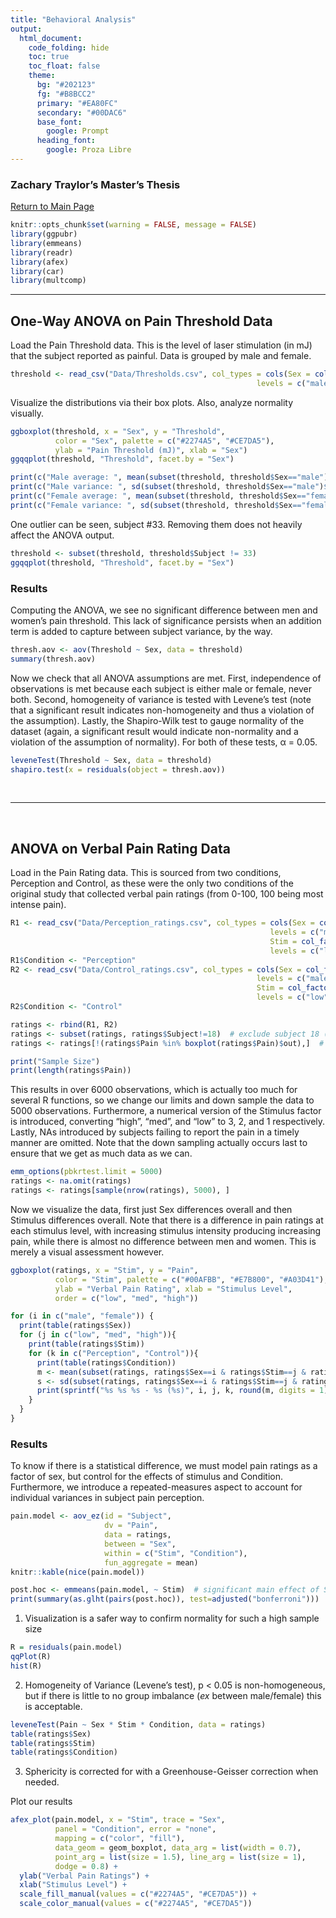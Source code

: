 ```yaml
---
title: "Behavioral Analysis"
output: 
  html_document:
    code_folding: hide
    toc: true
    toc_float: false
    theme:
      bg: "#202123"
      fg: "#B8BCC2"
      primary: "#EA80FC"
      secondary: "#00DAC6"
      base_font:
        google: Prompt
      heading_font:
        google: Proza Libre
---
```


### Zachary Traylor's Master's Thesis
[Return to Main Page](main.html)

```r
knitr::opts_chunk$set(warning = FALSE, message = FALSE)
library(ggpubr)
library(emmeans)
library(readr)
library(afex)
library(car)
library(multcomp)
```

------------------------------------------------------------------------

## One-Way ANOVA on Pain Threshold Data

Load the Pain Threshold data. This is the level of laser stimulation (in mJ) that the subject reported as painful. Data is grouped by male and female.

```r
threshold <- read_csv("Data/Thresholds.csv", col_types = cols(Sex = col_factor(
                                                       levels = c("male", "female"))))
```

Visualize the distributions via their box plots. Also, analyze normality visually.

```r
ggboxplot(threshold, x = "Sex", y = "Threshold", 
          color = "Sex", palette = c("#2274A5", "#CE7DA5"),
          ylab = "Pain Threshold (mJ)", xlab = "Sex")
ggqqplot(threshold, "Threshold", facet.by = "Sex")

print(c("Male average: ", mean(subset(threshold, threshold$Sex=="male")$Threshold)))
print(c("Male variance: ", sd(subset(threshold, threshold$Sex=="male")$Threshold)))
print(c("Female average: ", mean(subset(threshold, threshold$Sex=="female")$Threshold)))
print(c("Female variance: ", sd(subset(threshold, threshold$Sex=="female")$Threshold)))
```

One outlier can be seen, subject #33. Removing them does not heavily affect the ANOVA output.

```r
threshold <- subset(threshold, threshold$Subject != 33)
ggqqplot(threshold, "Threshold", facet.by = "Sex")
```

### Results

Computing the ANOVA, we see no significant difference between men and women's pain threshold. This lack of significance persists when an addition term is added to capture between subject variance, by the way.

```r
thresh.aov <- aov(Threshold ~ Sex, data = threshold)
summary(thresh.aov)
```

Now we check that all ANOVA assumptions are met. First, independence of observations is met because each subject is either male or female, never both. Second, homogeneity of variance is tested with Levene's test (note that a significant result indicates non-homogeneity and thus a violation of the assumption). Lastly, the Shapiro-Wilk test to gauge normality of the dataset (again, a significant result would indicate non-normality and a violation of the assumption of normality). For both of these tests, α = 0.05.

```r
leveneTest(Threshold ~ Sex, data = threshold)
shapiro.test(x = residuals(object = thresh.aov))
```

$~$

------------------------------------------------------------------------

$~$

## ANOVA on Verbal Pain Rating Data

Load in the Pain Rating data. This is sourced from two conditions, Perception and Control, as these were the only two conditions of the original study that collected verbal pain ratings (from 0-100, 100 being most intense pain).

```r
R1 <- read_csv("Data/Perception_ratings.csv", col_types = cols(Sex = col_factor(
                                                          levels = c("male", "female")),
                                                          Stim = col_factor(
                                                          levels = c("low", "med", "high"))))
R1$Condition <- "Perception"
R2 <- read_csv("Data/Control_ratings.csv", col_types = cols(Sex = col_factor(
                                                       levels = c("male", "female")),
                                                       Stim = col_factor(
                                                       levels = c("low", "med", "high"))))
R2$Condition <- "Control"

ratings <- rbind(R1, R2)
ratings <- subset(ratings, ratings$Subject!=18)  # exclude subject 18 (DNF motor)
ratings <- ratings[!(ratings$Pain %in% boxplot(ratings$Pain)$out),]  # remove rows with outliers

print("Sample Size")
print(length(ratings$Pain))
```

This results in over 6000 observations, which is actually too much for several R functions, so we change our limits and down sample the data to 5000 observations. Furthermore, a numerical version of the Stimulus factor is introduced, converting "high", "med", and "low" to 3, 2, and 1 respectively. Lastly, NAs introduced by subjects failing to report the pain in a timely manner are omitted. Note that the down sampling actually occurs last to ensure that we get as much data as we can.

```r
emm_options(pbkrtest.limit = 5000)
ratings <- na.omit(ratings)
ratings <- ratings[sample(nrow(ratings), 5000), ]
```

Now we visualize the data, first just Sex differences overall and then Stimulus differences overall. Note that there is a difference in pain ratings at each stimulus level, with increasing stimulus intensity producing increasing pain, while there is almost no difference between men and women. This is merely a visual assessment however.

```r
ggboxplot(ratings, x = "Stim", y = "Pain", 
          color = "Stim", palette = c("#00AFBB", "#E7B800", "#A03D41"),
          ylab = "Verbal Pain Rating", xlab = "Stimulus Level",
          order = c("low", "med", "high"))

for (i in c("male", "female")) {
  print(table(ratings$Sex))
  for (j in c("low", "med", "high")){
    print(table(ratings$Stim))
    for (k in c("Perception", "Control")){
      print(table(ratings$Condition))
      m <- mean(subset(ratings, ratings$Sex==i & ratings$Stim==j & ratings$Condition==k)$Pain, na.rm = TRUE)
      s <- sd(subset(ratings, ratings$Sex==i & ratings$Stim==j & ratings$Condition==k)$Pain, na.rm = TRUE)
      print(sprintf("%s %s %s - %s (%s)", i, j, k, round(m, digits = 1), round(s, digits = 1)))
    }
  }
}
```

### Results

To know if there is a statistical difference, we must model pain ratings as a factor of sex, but control for the effects of stimulus and Condition. Furthermore, we introduce a repeated-measures aspect to account for individual variances in subject pain perception.

```r
pain.model <- aov_ez(id = "Subject", 
                     dv = "Pain", 
                     data = ratings, 
                     between = "Sex", 
                     within = c("Stim", "Condition"),
                     fun_aggregate = mean)
knitr::kable(nice(pain.model))

post.hoc <- emmeans(pain.model, ~ Stim)  # significant main effect of Stimulus
print(summary(as.glht(pairs(post.hoc)), test=adjusted("bonferroni")))
```

1.  Visualization is a safer way to confirm normality for such a high sample size

```r
R = residuals(pain.model)
qqPlot(R)
hist(R)
```

2.  Homogeneity of Variance (Levene's test), p < 0.05 is non-homogeneous, but if there is little to no group imbalance (*ex* between male/female) this is acceptable.

```r
leveneTest(Pain ~ Sex * Stim * Condition, data = ratings)
table(ratings$Sex)
table(ratings$Stim)
table(ratings$Condition)
```

3.  Sphericity is corrected for with a Greenhouse-Geisser correction when needed.

Plot our results
```r
afex_plot(pain.model, x = "Stim", trace = "Sex", 
          panel = "Condition", error = "none", 
          mapping = c("color", "fill"), 
          data_geom = geom_boxplot, data_arg = list(width = 0.7), 
          point_arg = list(size = 1.5), line_arg = list(size = 1),
          dodge = 0.8) +
  ylab("Verbal Pain Ratings") +
  xlab("Stimulus Level") +
  scale_fill_manual(values = c("#2274A5", "#CE7DA5")) + 
  scale_color_manual(values = c("#2274A5", "#CE7DA5"))
```
